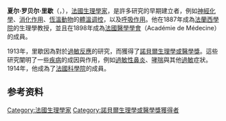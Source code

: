 {{unreferenced|time=2012-12-4}}
{{expand|time=2012-12-4}}
{{Infobox scientist
|name       =夏尔·罗贝尔·里歇{{Nobel icon}}<br>Charles Robert Richet
|image      = Charles Robert Richet nobel.jpg
|image_size      = 180px
|caption    = 
|birth_date = 1850年8月25日
|birth_place= {{FRA}}[[巴黎|巴黎]]
|death_date = {{BirthDeathAge|df=yes||1850|8|25|1935|12|4|}}
|death_place= {{FRA}}[[巴黎|巴黎]]
|prizes     = [[諾貝爾生理學或醫學獎|諾貝爾生理學或醫學獎]]（1913年）
}}
'''夏尔·罗贝尔·里歇'''（{{lang-fr|'''Charles Robert Richet'''}}，{{bd|1850年|8月25日|1935年|12月4日|catIdx=R}}），[[法國|法國]][[生理學家|生理學家]]，是許多研究的早期建立者，例如[[神經化學|神經化學]]、[[消化作用|消化作用]]、[[恆溫動物|恆溫動物]]的[[體溫调控|體溫调控]]，以及[[呼吸作用|呼吸作用]]。他在1887年成為[[法蘭西學院|法蘭西學院]]的生理學教授，並且在1898年成為[[法國醫學學會|法國醫學學會]]（Académie de Médecine）的成員。

1913年，里歇因為對於[[過敏反應|過敏反應]]的研究，而獲得了[[諾貝爾生理學或醫學獎|諾貝爾生理學或醫學獎]]。這些研究闡明了一些[[疾病|疾病]]的成因與作用，例如[[過敏性鼻炎|過敏性鼻炎]]、[[哮喘|哮喘]]與其他[[過敏|過敏]]症狀。1914年，他成為了[[法國科學院|法國科學院]]的成員。

== 参考资料 ==
{{reflist}}

{{諾貝爾生理學或醫學獎獲得者 (1901年-1925年)}}

{{Authority control}}
{{DEFAULTSORT:Richet}}
[[Category:法國生理學家|Category:法國生理學家]]
[[Category:諾貝爾生理學或醫學獎獲得者|Category:諾貝爾生理學或醫學獎獲得者]]
